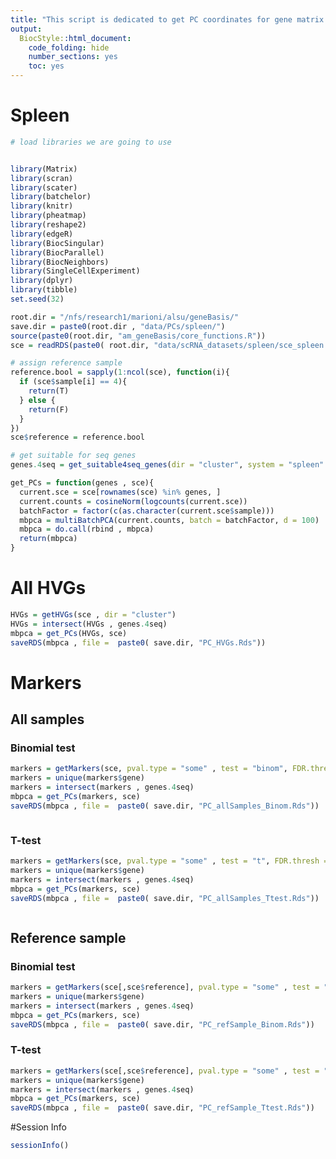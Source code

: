 ```yaml
---
title: "This script is dedicated to get PC coordinates for gene matrix for different set of features."
output:
  BiocStyle::html_document:
    code_folding: hide
    number_sections: yes
    toc: yes  
---
```


# Spleen

```r
# load libraries we are going to use


library(Matrix)
library(scran)
library(scater)
library(batchelor)
library(knitr)
library(pheatmap)
library(reshape2)
library(edgeR)
library(BiocSingular)
library(BiocParallel)
library(BiocNeighbors)
library(SingleCellExperiment)
library(dplyr)
library(tibble)
set.seed(32)

root.dir = "/nfs/research1/marioni/alsu/geneBasis/"
save.dir = paste0(root.dir , "data/PCs/spleen/")
source(paste0(root.dir, "am_geneBasis/core_functions.R"))
sce = readRDS(paste0( root.dir, "data/scRNA_datasets/spleen/sce_spleen.Rds"))

# assign reference sample
reference.bool = sapply(1:ncol(sce), function(i){
  if (sce$sample[i] == 4){
    return(T)
  } else {
    return(F)
  }
})
sce$reference = reference.bool

# get suitable for seq genes
genes.4seq = get_suitable4seq_genes(dir = "cluster", system = "spleen" , mean.thresh = 7, max.thresh = 350)

get_PCs = function(genes , sce){
  current.sce = sce[rownames(sce) %in% genes, ]
  current.counts = cosineNorm(logcounts(current.sce))
  batchFactor = factor(c(as.character(current.sce$sample)))
  mbpca = multiBatchPCA(current.counts, batch = batchFactor, d = 100)
  mbpca = do.call(rbind , mbpca)
  return(mbpca)
}


```

# All HVGs

```r


HVGs = getHVGs(sce , dir = "cluster")
HVGs = intersect(HVGs , genes.4seq)
mbpca = get_PCs(HVGs, sce)
saveRDS(mbpca , file =  paste0( save.dir, "PC_HVGs.Rds"))


```

# Markers 

## All samples

### Binomial test

```r

markers = getMarkers(sce, pval.type = "some" , test = "binom", FDR.thresh = .01)
markers = unique(markers$gene)
markers = intersect(markers , genes.4seq)
mbpca = get_PCs(markers, sce)
saveRDS(mbpca , file =  paste0( save.dir, "PC_allSamples_Binom.Rds"))



```

### T-test

```r

markers = getMarkers(sce, pval.type = "some" , test = "t", FDR.thresh = .01)
markers = unique(markers$gene)
markers = intersect(markers , genes.4seq)
mbpca = get_PCs(markers, sce)
saveRDS(mbpca , file =  paste0( save.dir, "PC_allSamples_Ttest.Rds"))



```


## Reference sample

### Binomial test

```r

markers = getMarkers(sce[,sce$reference], pval.type = "some" , test = "binom", FDR.thresh = .01)
markers = unique(markers$gene)
markers = intersect(markers , genes.4seq)
mbpca = get_PCs(markers, sce)
saveRDS(mbpca , file =  paste0( save.dir, "PC_refSample_Binom.Rds"))


```

### T-test

```r

markers = getMarkers(sce[,sce$reference], pval.type = "some" , test = "t", FDR.thresh = .01)
markers = unique(markers$gene)
markers = intersect(markers , genes.4seq)
mbpca = get_PCs(markers, sce)
saveRDS(mbpca , file =  paste0( save.dir, "PC_refSample_Ttest.Rds"))


```


#Session Info

```r
sessionInfo()
```
